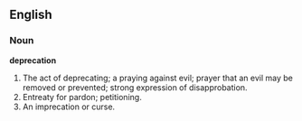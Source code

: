 ==English==

===Noun===

'''deprecation'''

#The act of deprecating; a praying against evil; prayer that an evil may be removed or prevented; strong expression of disapprobation.
#Entreaty for pardon; petitioning.
#An imprecation or curse.